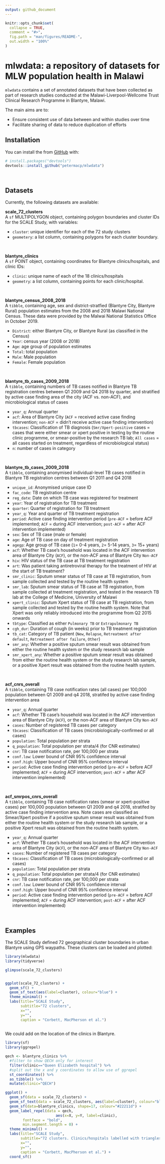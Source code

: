 ```yaml
---
output: github_document
---
```


<!-- README.md is generated from README.Rmd. Please edit that file -->

```r
knitr::opts_chunk$set(
  collapse = TRUE,
  comment = "#>",
  fig.path = "man/figures/README-",
  out.width = "100%"
)
```
# mlwdata: a repository of datasets for MLW population health in Malawi

<!-- badges: start -->
<!-- badges: end -->

`mlwdata` contains a set of annotated datasets that have been collected as part of research studies conducted at the Malawi-Liverpool-Wellcome Trust Clinical Research Programme in Blantyre, Malawi.

The main aims are to:

 - Ensure consistent use of data between and within studies over time
 - Facilitate sharing of data to reduce duplication of efforts

## Installation

You can install the from [GitHub](https://github.com/) with:

``` r
# install.packages("devtools")
devtools::install_github("petermacp/mlwdata")
```

<br>

## Datasets

Currently, the following datasets are available:

**scale_72_clusters**
<br>
A `sf` MULTIPOLYGON object, containing polygon boundaries and cluster IDs for the SCALE Study, with variables:

 - `cluster`: unique identifier for each of the 72 study clusters
 - `geometery`: a list column, containing polygons for each cluster boundary.
 
<br>
 
**blantyre_clinics**
<br>
A `sf` POINT object, containing coordinates for Blantyre clinics/hospitals, and clinic IDs:

 - `clinic`: unique name of each of the 18 clinics/hospitals
 - `geometry`: a list column, containing points for each clinic/hospital.

<br>

**blantyre_census_2008_2018**
<br>
A `tibble`, containing age, sex and district-stratfied (Blantyre City, Blantyre Rural) population estimates from the 2008 and 2018 Malawi National Census. These data were provided by the Malwai National Statistics Office in October 2019.

 - `District`: either Blantyre City, or Blantyre Rural (as classified in the Census)
 - `Year`: census year (2008 or 2018)
 - `Age`: age group of population estimates
 - `Total`: total population
 - `Male`: Male population
 - `Female`: Female population
 
<br>

**blantyre_tb_cases_2009_2018**
<br>
A `tibble`, containing numbers of TB cases notified in Blantyre TB registration centres between Q1 2009 and Q4 2018 by quarter, and stratified by active case finding area of the city (ACF vs. non-ACF), and microbiological status of cases

 - `year_q`: Annual quarter
 - `acf`: Area of Blantyre City (`ACF` = received active case finding intervention; `non-ACF` = didn't receive active case finding intervention)
 - `tbcases`: Classification of TB diagnosis (`Smr/Xpert-positive` cases = cases that were either smear or xpert positive in testing by the routine clinic programme, or smear-positive by the research TB lab; `All cases` = all cases started on treatment, regardless of microbiological status)
 - `n`: number of cases in category
 
<br>

**blantyre_tb_cases_2009_2018**
<br>
A `tibble`, containing anonymised individual-level TB cases notified in Blantyre TB registration centres between Q1 2011 and Q4 2018

 - `unique_id`: Anonymised unique case ID
 - `fac_code`: TB registration centre
 - `reg_date`: Date on which TB case was registered for treatment
 - `year`: Year of registration for TB treatment
 - `quarter`: Quarter of registration for TB treatment
 - `year_q`: Year and quarter of TB treatment registration
 - `period`: Active case finding intervention period (`pre-ACF` = before ACF implemented; `ACF` = during ACF intervention; `post-ACF` = after ACF intervention implemented)
 - `sex`: Sex of TB case (male or female)
 - `age`: Age of TB case on day of treatment registration
 - `agegp`: Age group of TB case (`1`= 0-4 years, `2`= 5-14 years, `3`= 15+ years)
 - `acf`: Whether TB case's household was located in the ACF intervention area of Blantyre City (`ACF`), or the non-ACF area of Blantyre City `Non-ACF`
 - `hiv`: HIV status of the TB case at TB treatment registration
 - `art`: Was patient taking antiretroviral therapy for the treatment of HIV at the start of TB treatment?
 - `smr_clinic`: Sputum smear status of TB case at TB registration, from sample collected and tested by the routine health system
 - `smr_lab`: Sputum smear status of TB case at TB registration, from sample collected at treatment registration, and tested in the research TB lab at the College of Medicine, University of Malawi
 - `xpert_clinic`: Sputum Xpert status of TB case at TB registration, from sample collected and tested by the routine health system. Note that Xpert was only reliably introduced into the programme from Q2 2015 onwards
 - `tbtype`: Classified as either `Pulmonary TB` or `Extrapulmonary TB`
 - `cgh_dur`: Duration of cough (in weeks) prior to TB treatment registration
 - `tb_cat`: Category of TB patient (`New`, `Relapse`, `Retreatment after default`, `Retreatment after failure`, `Other`)
 - `smr_any`: Whether a positive sputum smear result was obtained from either the routine health system or the study research lab sample
 - `smr_xpert_any`: Whether a positive sputum smear result was obtained from either the routine health system or the study research lab sample, or a positive Xpert result was obtained from the routine health system.
 
 
 <br>
 
 **acf_cnrs_overall**
<br>
A `tibble`, containing TB case notification rates (all cases) per 100,000 population between Q1 2009 and q4 2018, stratifed by active case finding intervention area

 - `year_q`: Annual quarter
 - `acf`: Whether TB case's household was located in the ACF intervention area of Blantyre City (`ACF`), or the non-ACF area of Blantyre City `Non-ACF`
 - `cases`: Number of registered TB cases per category
 - `tbcases`: Classification of TB cases (microbiologically-confirmed or all cases)
 - `population`: Total population per strata
 - `q_population`: Total population per strata/4 (for CNR estimates)
 - `cnr`: TB case notification rate, per 100,000 per strata
 - `conf.low`: Lower bound of CNR 95% confidence interval
 - `conf.high`: Upper bound of CNR 95% confidence interval
 - `period`: Active case finding intervention period (`pre-ACF` = before ACF implemented; `ACF` = during ACF intervention; `post-ACF` = after ACF intervention implemented)
 
<br>


 **acf_smrpos_cnrs_overall**
<br>
A `tibble`, containing TB case notification rates (smear or xpert-positive cases) per 100,000 population between Q1 2009 and q4 2018, stratifed by active case finding intervention area. Note cases are classified as Smear/Xpert positive if a positive sputum smear result was obtained from either the routine health system or the study research lab sample, or a positive Xpert result was obtained from the routine health system.

 - `year_q`: Annual quarter
 - `acf`: Whether TB case's household was located in the ACF intervention area of Blantyre City (`ACF`), or the non-ACF area of Blantyre City `Non-ACF`
 - `cases`: Number of registered TB cases per category
 - `tbcases`: Classification of TB cases (microbiologically-confirmed or all cases)
 - `population`: Total population per strata
 - `q_population`: Total population per strata/4 (for CNR estimates)
 - `cnr`: TB case notification rate, per 100,000 per strata
 - `conf.low`: Lower bound of CNR 95% confidence interval
 - `conf.high`: Upper bound of CNR 95% confidence interval
 - `period`: Active case finding intervention period (`pre-ACF` = before ACF implemented; `ACF` = during ACF intervention; `post-ACF` = after ACF intervention implemented)
 
 <br>

## Examples

The SCALE Study defined 72 geographical cluster boundaries in urban Blantyre using GPS waypaths. These clusters can be loaded and plotted:

```r
library(mlwdata)
library(tidyverse)

glimpse(scale_72_clusters)


ggplot(scale_72_clusters) +
  geom_sf() +
  geom_sf_text(aes(label=cluster), colour="blue") +
  theme_minimal() +
  labs(title="SCALE Study",
       subtitle="72 clusters",
       x="",
       y="",
       caption = "Corbett, MacPherson et al.")
  
```

We could add on the location of the clinics in Blantyre.

```r

library(sf)
library(ggrepel)

qech <- blantyre_clinics %>%
  #filter to show QECH only for interest
  filter(clinic=="Queen Elizabeth hospital") %>%
  #split out the x and y coordinates to allow use of ggrepel
  st_coordinates() %>%
  as_tibble() %>%
  mutate(clinic="QECH")

ggplot() +
  geom_sf(data = scale_72_clusters) +
  geom_sf_text(data = scale_72_clusters, aes(label=cluster), colour="blue") +
  geom_sf(data=blantyre_clinics, shape=17, colour="#22211d") +
  geom_label_repel(data = qech, 
                       aes(x=X, y=Y, label=clinic), 
        fontface = "bold",
        min.segment.length = 0) +
  theme_minimal() +
  labs(title="SCALE Study",
       subtitle="72 clusters. Clinics/hospitals labelled with triangles",
       x="",
       y="",
       caption = "Corbett, MacPherson et al.") +
  coord_sf()


```


